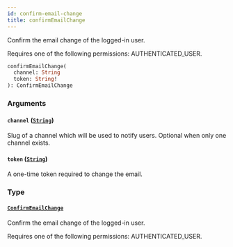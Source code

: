```yaml
---
id: confirm-email-change
title: confirmEmailChange
---
```



Confirm the email change of the logged-in user. 

Requires one of the following permissions: AUTHENTICATED_USER.

```graphql
confirmEmailChange(
  channel: String
  token: String!
): ConfirmEmailChange
```


### Arguments

#### `channel` ([`String`](../../../developer/api-reference/scalars/string))

Slug of a channel which will be used to notify users. Optional when only one channel exists.


#### `token` ([`String`](../../../developer/api-reference/scalars/string))

A one-time token required to change the email.


### Type

#### [`ConfirmEmailChange`](../../../developer/api-reference/objects/confirm-email-change) 

Confirm the email change of the logged-in user. 

Requires one of the following permissions: AUTHENTICATED_USER.




